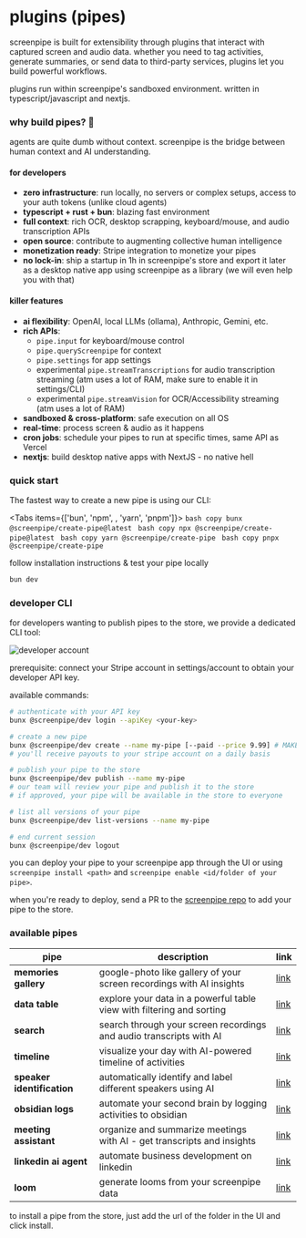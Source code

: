 
# plugins (pipes)

<MotionDiv>
  screenpipe is built for extensibility through plugins that interact with captured screen and audio data. whether you need to tag activities, generate summaries, or send data to third-party services, plugins let you build powerful workflows.

  plugins run within screenpipe's sandboxed environment. written in typescript/javascript and nextjs.
</MotionDiv>

### why build pipes? 🚀

<MotionDiv delay={0.3}>
agents are quite dumb without context. screenpipe is the bridge between human context and AI understanding.

#### for developers
- **zero infrastructure**: run locally, no servers or complex setups, access to your auth tokens (unlike cloud agents)
- **typescript + rust + bun**: blazing fast environment
- **full context**: rich OCR, desktop scrapping, keyboard/mouse, and audio transcription APIs
- **open source**: contribute to augmenting collective human intelligence
- **monetization ready**: Stripe integration to monetize your pipes
- **no lock-in**: ship a startup in 1h in screenpipe's store and export it later as a desktop native app using screenpipe as a library (we will even help you with that)

#### killer features
- **ai flexibility**: OpenAI, local LLMs (ollama), Anthropic, Gemini, etc.
- **rich APIs**: 
  - `pipe.input` for keyboard/mouse control
  - `pipe.queryScreenpipe` for context
  - `pipe.settings` for app settings
  - experimental `pipe.streamTranscriptions` for audio transcription streaming (atm uses a lot of RAM, make sure to enable it in settings/CLI)
  - experimental `pipe.streamVision` for OCR/Accessibility streaming (atm uses a lot of RAM)
- **sandboxed & cross-platform**: safe execution on all OS
- **real-time**: process screen & audio as it happens
- **cron jobs**: schedule your pipes to run at specific times, same API as Vercel
- **nextjs**: build desktop native apps with NextJS - no native hell 

</MotionDiv>

### quick start

<MotionDiv delay={0.5}>

The fastest way to create a new pipe is using our CLI:

<Tabs items={['bun', 'npm', , 'yarn', 'pnpm']}>
  <Tab>
    ```bash copy
    bunx @screenpipe/create-pipe@latest
    ```
  </Tab>
  <Tab>
    ```bash copy
    npx @screenpipe/create-pipe@latest
    ```
  </Tab>
  <Tab>
    ```bash copy
    yarn @screenpipe/create-pipe
    ```
  </Tab>
  <Tab>
    ```bash copy
    pnpx @screenpipe/create-pipe
    ```
  </Tab>
</Tabs>

follow installation instructions & test your pipe locally

```bash copy
bun dev
```

### developer CLI

for developers wanting to publish pipes to the store, we provide a dedicated CLI tool:

![developer account](https://raw.githubusercontent.com/mediar-ai/screenpipe/main/content/developer-account.png)

prerequisite: connect your Stripe account in settings/account to obtain your developer API key.

available commands:

```bash copy
# authenticate with your API key
bunx @screenpipe/dev login --apiKey <your-key>

# create a new pipe
bunx @screenpipe/dev create --name my-pipe [--paid --price 9.99] # MAKE SURE TO SET THE PRICE IF YOU WANT TO SELL IT - IRREVERSIBLE
# you'll receive payouts to your stripe account on a daily basis

# publish your pipe to the store
bunx @screenpipe/dev publish --name my-pipe
# our team will review your pipe and publish it to the store
# if approved, your pipe will be available in the store to everyone

# list all versions of your pipe
bunx @screenpipe/dev list-versions --name my-pipe

# end current session
bunx @screenpipe/dev logout
```

you can deploy your pipe to your screenpipe app through the UI or using `screenpipe install <path>` and `screenpipe enable <id/folder of your pipe>`.

when you're ready to deploy, send a PR to the [screenpipe repo](https://github.com/mediar-ai/screenpipe) to add your pipe to the store.

### available pipes

| **pipe**                          | **description**                                  | **link**                          |
| ------------------------------------ | ------------------------------------------------ | --------------------------------- |
| **memories gallery** | google-photo like gallery of your screen recordings with AI insights | [link](https://github.com/mediar-ai/screenpipe/tree/main/pipes/memories) |
| **data table** | explore your data in a powerful table view with filtering and sorting | [link](https://github.com/mediar-ai/screenpipe/tree/main/pipes/data-table) |
| **search** | search through your screen recordings and audio transcripts with AI | [link](https://github.com/mediar-ai/screenpipe/tree/main/pipes/search) |
| **timeline** | visualize your day with AI-powered timeline of activities | [link](https://github.com/mediar-ai/screenpipe/tree/main/pipes/timeline) |
| **speaker identification** | automatically identify and label different speakers using AI | [link](https://github.com/mediar-ai/screenpipe/tree/main/pipes/identify-speakers) |
| **obsidian logs** | automate your second brain by logging activities to obsidian | [link](https://github.com/mediar-ai/screenpipe/tree/main/pipes/obsidian) |
| **meeting assistant** | organize and summarize meetings with AI - get transcripts and insights | [link](https://github.com/mediar-ai/screenpipe/tree/main/pipes/meeting) |
| **linkedin ai agent** | automate business development on linkedin | [link](https://github.com/mediar-ai/screenpipe/tree/main/pipes/linkedin_ai_assistant) |
| **loom** | generate looms from your screenpipe data | [link](https://github.com/mediar-ai/screenpipe/tree/main/pipes/pipe-for-loom) |

</MotionDiv>

to install a pipe from the store, just add the url of the folder in the UI and click install.


